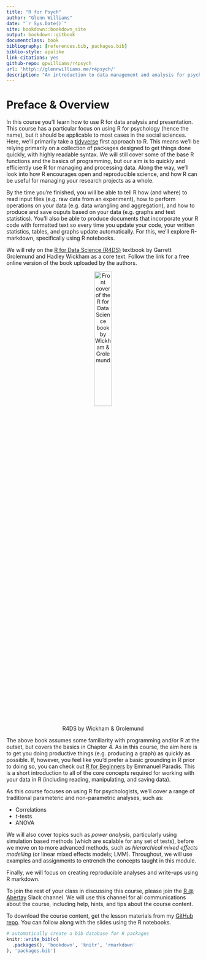 ```yaml
--- 
title: "R for Psych"
author: "Glenn Williams"
date: "`r Sys.Date()`"
site: bookdown::bookdown_site
output: bookdown::gitbook
documentclass: book
bibliography: [references.bib, packages.bib]
biblio-style: apalike
link-citations: yes
github-repo: gpwilliams/r4psych
url: 'http\://glennwilliams.me/r4psych/'
description: "An introduction to data management and analysis for psychological research using R."
---
```


# Preface & Overview {-}

In this course you'll learn how to use R for data analysis and presentation. This course has a particular focus on using R for psychology (hence the name), but it should be applicable to most cases in the social sciences. Here, we'll primarily take a [tidyverse](https://www.tidyverse.org/) first approach to R. This means we'll be relying primarily on a collection of packages designed to get things done quickly, with highly readable syntax. We will still cover some of the base R functions and the basics of programming, but our aim is to quickly and efficiently use R for managing and processing data. Along the way, we'll look into how R encourages open and reproducible science, and how R can be useful for managing your research projects as a whole.

By the time you're finished, you will be able to tell R how (and where) to read input files (e.g. raw data from an experiment), how to perform operations on your data (e.g. data wrangling and aggregation), and how to produce and save ouputs based on your data (e.g. graphs and test statistics). You'll also be able to produce documents that incorporate your R code with formatted text so every time you update your code, your written statistics, tables, and graphs update automatically. For this, we'll explore R-markdown, specifically using R notebooks.

We will rely on the [R for Data Science (R4DS)](http://r4ds.had.co.nz/) textbook by Garrett Grolemund and Hadley Wickham as a core text. Follow the link for a free online version of the book uploaded by the authors.

<div class="figure" style="text-align:center">
  <img style="width:30%;" src="img\R4DS_cover.png" alt="Front cover of the R for Data Science book by Wickham & Grolemund">
  <p class="caption">R4DS by Wickham & Grolemund</p>
</div>

The above book assumes some familiarity with programming and/or R at the outset, but covers the basics in Chapter 4. As in this course, the aim here is to get you doing productive things (e.g. producing a graph) as quickly as possible. If, however, you feel like you'd prefer a basic grounding in R prior to doing so, you can check out [R for Beginners](https://cran.r-project.org/doc/contrib/Paradis-rdebuts_en.pdf) by Emmanuel Paradis. This is a short introduction to all of the core concepts required for working with your data in R (including reading, manipulating, and saving data).

As this course focuses on using R for psychologists, we'll cover a range of traditional parameteric and non-parametric analyses, such as:

  * Correlations
  * *t*-tests
  * ANOVA

We will also cover topics such as *power analysis*, particularly using simulation based methods (which are scalable for any set of tests), before we move on to more advanced methods, such as *hierarchical mixed effects modelling* (or linear mixed effects models; LMM). Throughout, we will use examples and assignments to entrench the concepts taught in this module. 

Finally, we will focus on creating reproducible analyses and write-ups using R markdown. 

To join the rest of your class in discussing this course, please join the [R @ Abertay](https://rabertay.slack.com/) Slack channel. We will use this channel for all communications about the course, including help, hints, and tips about the course content.

To download the course content, get the lesson materials from my [GitHub repo](https://github.com/gpwilliams/r4psych/tree/master/lesson_materials). You can follow along with the slides using the R notebooks.

```r
# automatically create a bib database for R packages
knitr::write_bib(c(
  .packages(), 'bookdown', 'knitr', 'rmarkdown'
), 'packages.bib')
```

